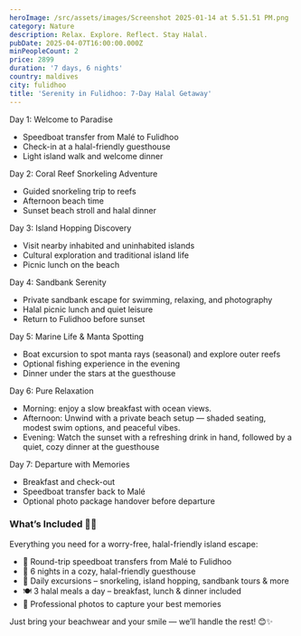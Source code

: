 ```yaml
---
heroImage: /src/assets/images/Screenshot 2025-01-14 at 5.51.51 PM.png
category: Nature
description: Relax. Explore. Reflect. Stay Halal.
pubDate: 2025-04-07T16:00:00.000Z
minPeopleCount: 2
price: 2899
duration: '7 days, 6 nights'
country: maldives
city: fulidhoo
title: 'Serenity in Fulidhoo: 7-Day Halal Getaway'
---
```


Day 1: Welcome to Paradise

* Speedboat transfer from Malé to Fulidhoo
* Check-in at a halal-friendly guesthouse
* Light island walk and welcome dinner

Day 2: Coral Reef Snorkeling Adventure

* Guided snorkeling trip to reefs
* Afternoon beach time
* Sunset beach stroll and halal dinner

Day 3: Island Hopping Discovery

* Visit nearby inhabited and uninhabited islands
* Cultural exploration and traditional island life
* Picnic lunch on the beach

Day 4: Sandbank Serenity

* Private sandbank escape for swimming, relaxing, and photography
* Halal picnic lunch and quiet leisure
* Return to Fulidhoo before sunset

Day 5: Marine Life & Manta Spotting

* Boat excursion to spot manta rays (seasonal) and explore outer reefs
* Optional fishing experience in the evening
* Dinner under the stars at the guesthouse

Day 6: Pure Relaxation

* Morning: enjoy a slow breakfast with ocean views.
* Afternoon: Unwind with a private beach setup — shaded seating, modest swim options, and peaceful vibes.
* Evening: Watch the sunset with a refreshing drink in hand, followed by a quiet, cozy dinner at the guesthouse

Day 7: Departure with Memories

* Breakfast and check-out
* Speedboat transfer back to Malé
* Optional photo package handover before departure

### What’s Included 🌴📸

Everything you need for a worry-free, halal-friendly island escape:

* 🚤 Round-trip speedboat transfers from Malé to Fulidhoo
* 🏡 6 nights in a cozy, halal-friendly guesthouse
* 🌊 Daily excursions – snorkeling, island hopping, sandbank tours & more
* 🍽️ 3 halal meals a day – breakfast, lunch & dinner included
* 📸 Professional photos to capture your best memories

Just bring your beachwear and your smile — we’ll handle the rest! 😊✨
